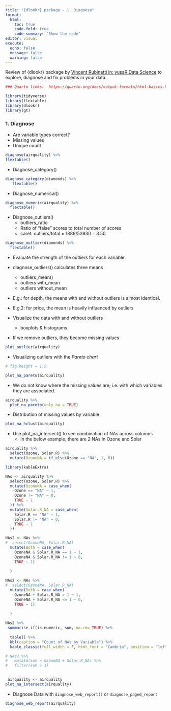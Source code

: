 ```yaml
---
title: "{dlookr} package - 1. Diagnose"
format:
  html:
    toc: true
    code-fold: true
    code-summary: "Show the code"
editor: visual
execute: 
  echo: false 
  message: false
  warning: false
--- 
```


Review of {dlookr} package by [Vincent Rubinetti in: yusaR Data Science](https://www.youtube.com/watch?v=M7eNYbd4n1Y) to explore, diagnose and fix problems in your data.  

```r
### Quarto links:  https://quarto.org/docs/output-formats/html-basics.html  

library(tidyverse)
library(flextable)
library(dlookr)
library(gt)
```

### 1. Diagnose  

* Are variable types correct?  
* Missing values  
* Unique count  


```r
diagnose(airquality) %>% 
flextable() 
```

* Diagnose_category()  

```r

diagnose_category(diamonds) %>% 
   flextable()
```

* Diagnose_numerical()  

```r

diagnose_numeric(airquality) %>% 
  flextable()
```

* Diagnose_outliers() 
  - outliers_ratio  
  - Ratio of "false" scores to total number of scores  
  - caret: outliers/total = 1889/53930 = 3.50  
  
```r
diagnose_outlier(diamonds) %>% 
  flextable()
```

* Evaluate the strength of the outliers for each variable:  
* diagnose_outliers() calculates three means 
  - outliers_mean()
  - outliers with_mean  
  - outliers without_mean 
* E.g.:  for depth, the means with and without outliers is almost identical.  
* E.g.2:  for price, the mean is heavily influenced by outliers  

* Visualize the data with and without outliers  
  - boxplots & histograms  
* If we remove outliers, they become missing values
  
```r

plot_outlier(airquality)
```

* Visualizing outliers with the *Pareto chart*  

```r
# fig.height = 1.5

plot_na_pareto(airquality)
```


* We do not know where the missing values are; i.e. with which variables they are associated.
```r

airquality %>% 
  plot_na_pareto(only_na = TRUE)
```


* Distribution of missing values by variable  

```r
plot_na_hclust(airquality)
```

* Use plot_na_intersect() to see combination of NAs across columns  
  - In the below example, there are 2 NAs in Ozone and Solar

```r

airquality %>% 
  select(Ozone, Solar.R) %>% 
  mutate(OzoneNA = if_else(Ozone == "NA", 1, 0))
```

```r
library(kableExtra)

NAs <- airquality %>% 
  select(Ozone, Solar.R) %>% 
  mutate(OzoneNA = case_when(
    Ozone == "NA" ~ 1,
    Ozone != "NA" ~ 0,
    TRUE ~ 1
  )) %>% 
  mutate(Solar.R_NA = case_when(
    Solar.R == "NA" ~ 1,
    Solar.R != "NA" ~ 0,
    TRUE ~ 1
  )) 

NAs2 <- NAs %>% 
#  select(OzoneNA, Solar.R_NA) 
  mutate(Both = case_when(
    OzoneNA & Solar.R_NA == 1 ~ 1, 
    OzoneNA & Solar.R_NA != 1 ~ 0,
    TRUE ~ 1)
    
  ) 

NAs2 <- NAs %>% 
#  select(OzoneNA, Solar.R_NA) 
  mutate(Both = case_when(
    OzoneNA + Solar.R_NA > 1 ~ 1, 
    OzoneNA + Solar.R_NA <= 1 ~ 0,
    TRUE ~ 1)
    
  ) 

NAs2 %>% 
 summarise_if(is.numeric, sum, na.rm= TRUE) %>% 
 
  table() %>% 
  kbl(caption = "Count of NAs by Variable") %>% 
  kable_classic(full_width = F, html_font = "Cambria", position = "left")  

# NAs2 %>% 
#   mutate(sum = OzoneNA + Solar.R_NA) %>% 
#   filter(sum > 1)
  
```


```r
 airquality <- airquality
plot_na_intersect(airquality)
```


* Diagnose Data with `diagnose_web_report()` or `diagnose_paged_report`

```r
diagnose_web_report(airquality)

```


